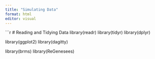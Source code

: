 ```yaml
---
title: "Simulating Data"
format: html
editor: visual
---
```


```r
# Reading and Tidying Data
library(readr)
library(tidyr)
library(dplyr)


library(ggplot2)
library(dagitty)

library(brms)
library(ReGenesees)

